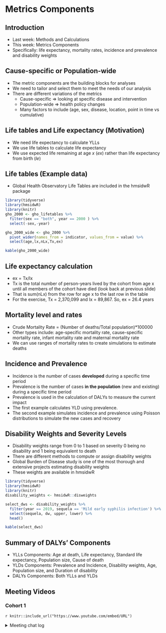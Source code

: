 # Metrics Components

## Introduction {-}
- Last week: Methods and Calculations
- This week: Metrics Components
- Specifically: life expectancy, mortality rates, incidence and prevalence and disability weights

## Cause-specific or Population-wide {-}
- The metric components are the building blocks for analyses
- We need to tailor and select them to meet the needs of our analysis
- There are different variations of the metrics
  - Cause-specific => looking at specific disease and intervention
  - Population-wide => health policy changes
  - Many factors to include (age, sex, disease, location, point in time vs cumulative)

## Life tables and Life expectancy (Motivation) {-}
- We need life expectancy to calculate YLLs
- We use life tables to calculate life expectancy
- We use expected life remaining at age *x* (*ex*) rather than life expectancy from birth (*le*)

## Life tables (Example data) {-}
- Global Health Observatory Life Tables are included in the hmsidwR package

```r
library(tidyverse)
library(hmsidwR)
library(knitr)
gho_2000 <- gho_lifetables %>%
  filter(sex == "both", year == 2000 ) %>% 
  select(-sex,-year)

gho_2000_wide <- gho_2000 %>% 
  pivot_wider(names_from = indicator, values_from = value) %>% 
  select(age,lx,nLx,Tx,ex) 

kable(gho_2000_wide)
```

## Life expectancy calculation {-}
- ex = Tx/lx
- Tx is the total number of person-years lived by the cohort from age x until all members of the cohort have died (look back at previous slide)
- That is sum(nLx) from the row for age x to the last row in the table
- For the exercise, Tx = 2,370,099 and lx = 89,867. So, ex = 26.4 years

## Mortality level and rates {-}
- Crude Mortality Rate = (Number of deaths/Total population)*100000
- Other types include: age-specific mortality rate, cause-specific mortality rate, infant mortality rate and maternal mortality rate
- We can use ranges of mortality rates to create simulations to estimate deaths

## Incidence and Prevalence {-}
- Incidence is the number of cases **developed** during a specific time period
- Prevalence is the number of cases **in the population** (new and existing) during a specific time period
- Prevalence is used in the calculation of DALYs to measure the current impact
- The first example calculates YLD using prevalence.
- The second example simulates incidence and prevalence using Poisson distributions to simulate the new cases and recovery

## Disability Weights and Severity Levels {-}
- Disability weights range from 0 to 1 based on severity 0 being no disability and 1 being equivalent to death
- There are different methods to compute or assign disability weights
- Global Burden of Disease study is one of the most thorough and extensive projects estimating disability weights
- These weights are available in hmsidwR
```r
library(tidyverse)
library(hmsidwR)
library(knitr)
disability_weights <- hmsidwR::disweights

select_dws <- disability_weights %>%
  filter(year == 2019, sequela == 'Mild early syphilis infection') %>%
  select(sequela, dw, upper, lower) %>% 
  head()

kable(select_dws)
```

## Summary of DALYs' Components {-}
- YLLs Components: Age at death, Life expectancy, Standard life expectancy, Population size, Cause of death
- YLDs Components: Prevalence and Incidence, Disability weights, Age, Population size, and Duration of disability
- DALYs Components: Both YLLs and YLDs

## Meeting Videos {-}

### Cohort 1 {-}

`r knitr::include_url("https://www.youtube.com/embed/URL")`

<details>
<summary> Meeting chat log </summary>

```
LOG
```
</details>
